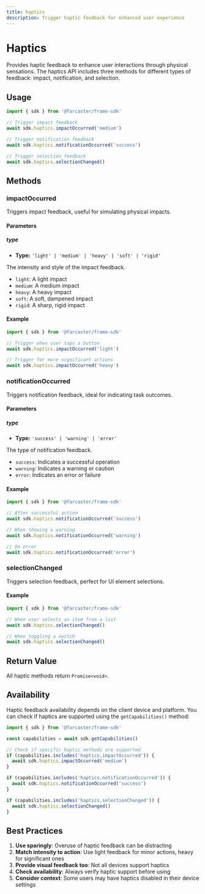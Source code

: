 ```yaml
---
title: haptics
description: Trigger haptic feedback for enhanced user experience
---
```



# Haptics

Provides haptic feedback to enhance user interactions through physical sensations. The haptics API includes three methods for different types of feedback: impact, notification, and selection.

## Usage

```ts twoslash
import { sdk } from '@farcaster/frame-sdk'

// Trigger impact feedback
await sdk.haptics.impactOccurred('medium')

// Trigger notification feedback
await sdk.haptics.notificationOccurred('success')

// Trigger selection feedback
await sdk.haptics.selectionChanged()
```

## Methods

### impactOccurred

Triggers impact feedback, useful for simulating physical impacts.

#### Parameters

##### type

- **Type:** `'light' | 'medium' | 'heavy' | 'soft' | 'rigid'`

The intensity and style of the impact feedback.

- `light`: A light impact
- `medium`: A medium impact
- `heavy`: A heavy impact
- `soft`: A soft, dampened impact
- `rigid`: A sharp, rigid impact

#### Example

```ts twoslash
import { sdk } from '@farcaster/frame-sdk'

// Trigger when user taps a button
await sdk.haptics.impactOccurred('light')

// Trigger for more significant actions
await sdk.haptics.impactOccurred('heavy')
```

### notificationOccurred

Triggers notification feedback, ideal for indicating task outcomes.

#### Parameters

##### type

- **Type:** `'success' | 'warning' | 'error'`

The type of notification feedback.

- `success`: Indicates a successful operation
- `warning`: Indicates a warning or caution
- `error`: Indicates an error or failure

#### Example

```ts twoslash
import { sdk } from '@farcaster/frame-sdk'

// After successful action
await sdk.haptics.notificationOccurred('success')

// When showing a warning
await sdk.haptics.notificationOccurred('warning')

// On error
await sdk.haptics.notificationOccurred('error')
```

### selectionChanged

Triggers selection feedback, perfect for UI element selections.

#### Example

```ts twoslash
import { sdk } from '@farcaster/frame-sdk'

// When user selects an item from a list
await sdk.haptics.selectionChanged()

// When toggling a switch
await sdk.haptics.selectionChanged()
```

## Return Value

All haptic methods return `Promise<void>`.

## Availability

Haptic feedback availability depends on the client device and platform. You can check if haptics are supported using the `getCapabilities()` method:

```ts twoslash
import { sdk } from '@farcaster/frame-sdk'

const capabilities = await sdk.getCapabilities()

// Check if specific haptic methods are supported
if (capabilities.includes('haptics.impactOccurred')) {
  await sdk.haptics.impactOccurred('medium')
}

if (capabilities.includes('haptics.notificationOccurred')) {
  await sdk.haptics.notificationOccurred('success')
}

if (capabilities.includes('haptics.selectionChanged')) {
  await sdk.haptics.selectionChanged()
}
```

## Best Practices

1. **Use sparingly**: Overuse of haptic feedback can be distracting
2. **Match intensity to action**: Use light feedback for minor actions, heavy for significant ones
3. **Provide visual feedback too**: Not all devices support haptics
4. **Check availability**: Always verify haptic support before using
5. **Consider context**: Some users may have haptics disabled in their device settings